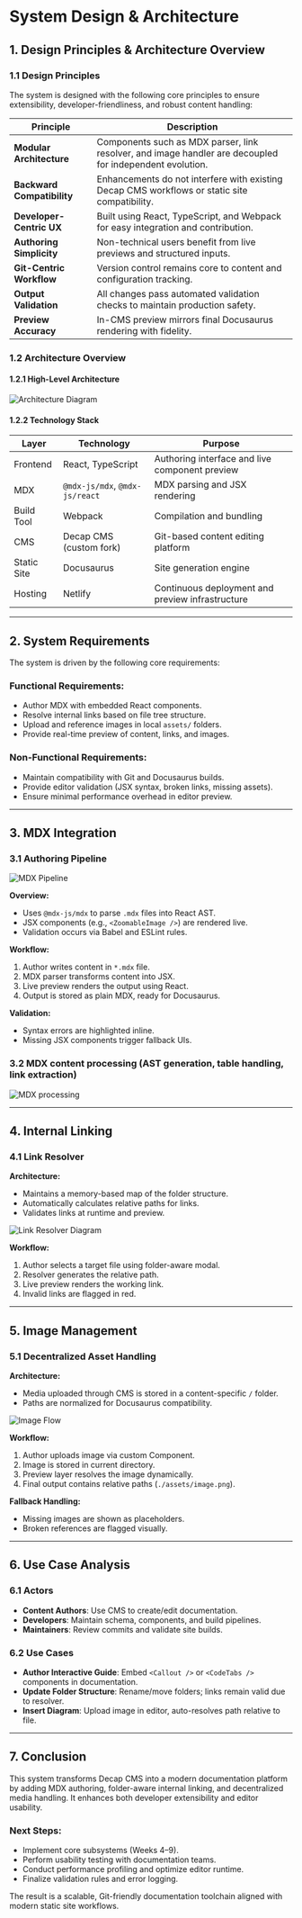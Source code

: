 # System Design & Architecture

## 1. Design Principles & Architecture Overview

### 1.1 Design Principles

The system is designed with the following core principles to ensure extensibility, developer-friendliness, and robust content handling:

| Principle                  | Description                                                                                              |
| -------------------------- | -------------------------------------------------------------------------------------------------------- |
| **Modular Architecture**   | Components such as MDX parser, link resolver, and image handler are decoupled for independent evolution. |
| **Backward Compatibility** | Enhancements do not interfere with existing Decap CMS workflows or static site compatibility.            |
| **Developer-Centric UX**   | Built using React, TypeScript, and Webpack for easy integration and contribution.                        |
| **Authoring Simplicity**   | Non-technical users benefit from live previews and structured inputs.                                    |
| **Git-Centric Workflow**   | Version control remains core to content and configuration tracking.                                      |
| **Output Validation**      | All changes pass automated validation checks to maintain production safety.                              |
| **Preview Accuracy**       | In-CMS preview mirrors final Docusaurus rendering with fidelity.                                         |

### 1.2 Architecture Overview

#### 1.2.1 High-Level Architecture

![Architecture Diagram](./HighLevelArchi.svg)

#### 1.2.2 Technology Stack

| Layer       | Technology                     | Purpose                                          |
| ----------- | ------------------------------ | ------------------------------------------------ |
| Frontend    | React, TypeScript              | Authoring interface and live component preview   |
| MDX         | `@mdx-js/mdx`, `@mdx-js/react` | MDX parsing and JSX rendering                    |
| Build Tool  | Webpack                        | Compilation and bundling                         |
| CMS         | Decap CMS (custom fork)        | Git-based content editing platform               |
| Static Site | Docusaurus                     | Site generation engine                           |
| Hosting     | Netlify                        | Continuous deployment and preview infrastructure |

---

## 2. System Requirements

The system is driven by the following core requirements:

### Functional Requirements:

- Author MDX with embedded React components.
- Resolve internal links based on file tree structure.
- Upload and reference images in local `assets/` folders.
- Provide real-time preview of content, links, and images.

### Non-Functional Requirements:

- Maintain compatibility with Git and Docusaurus builds.
- Provide editor validation (JSX syntax, broken links, missing assets).
- Ensure minimal performance overhead in editor preview.

---

## 3. MDX Integration

### 3.1 Authoring Pipeline

![MDX Pipeline](./MDXProcessingPipeline.svg)

**Overview:**

- Uses `@mdx-js/mdx` to parse `.mdx` files into React AST.
- JSX components (e.g., `<ZoomableImage />`) are rendered live.
- Validation occurs via Babel and ESLint rules.

**Workflow:**

1. Author writes content in `*.mdx` file.
2. MDX parser transforms content into JSX.
3. Live preview renders the output using React.
4. Output is stored as plain MDX, ready for Docusaurus.

**Validation:**

- Syntax errors are highlighted inline.
- Missing JSX components trigger fallback UIs.

### 3.2 MDX content processing (AST generation, table handling, link extraction)

![MDX processing](./mdxprocessing.svg)

---

## 4. Internal Linking

### 4.1 Link Resolver

**Architecture:**

- Maintains a memory-based map of the folder structure.
- Automatically calculates relative paths for links.
- Validates links at runtime and preview.

![Link Resolver Diagram](./internalLINKFlow.svg)

**Workflow:**

1. Author selects a target file using folder-aware modal.
2. Resolver generates the relative path.
3. Live preview renders the working link.
4. Invalid links are flagged in red.

---

## 5. Image Management

### 5.1 Decentralized Asset Handling

**Architecture:**

- Media uploaded through CMS is stored in a content-specific `/` folder.
- Paths are normalized for Docusaurus compatibility.

![Image Flow](./Image-flow.svg)

**Workflow:**

1. Author uploads image via custom Component.
2. Image is stored in current directory.
3. Preview layer resolves the image dynamically.
4. Final output contains relative paths (`./assets/image.png`).

**Fallback Handling:**

- Missing images are shown as placeholders.
- Broken references are flagged visually.

---

## 6. Use Case Analysis

### 6.1 Actors

- **Content Authors**: Use CMS to create/edit documentation.
- **Developers**: Maintain schema, components, and build pipelines.
- **Maintainers**: Review commits and validate site builds.

### 6.2 Use Cases

- **Author Interactive Guide**: Embed `<Callout />` or `<CodeTabs />` components in documentation.
- **Update Folder Structure**: Rename/move folders; links remain valid due to resolver.
- **Insert Diagram**: Upload image in editor, auto-resolves path relative to file.

---

## 7. Conclusion

This system transforms Decap CMS into a modern documentation platform by adding MDX authoring, folder-aware internal linking, and decentralized media handling. It enhances both developer extensibility and editor usability.

### Next Steps:

- Implement core subsystems (Weeks 4–9).
- Perform usability testing with documentation teams.
- Conduct performance profiling and optimize editor runtime.
- Finalize validation rules and error logging.

The result is a scalable, Git-friendly documentation toolchain aligned with modern static site workflows.
